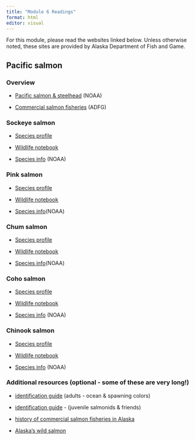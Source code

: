 ```yaml
---
title: "Module 6 Readings"
format: html
editor: visual
---
```


For this module, please read the websites linked below. Unless otherwise noted, these sites are provided by Alaska Department of Fish and Game.

## Pacific salmon

### Overview

-   [Pacific salmon & steelhead](https://www.fisheries.noaa.gov/species/pacific-salmon-and-steelhead) (NOAA)

-   [Commercial salmon fisheries](https://www.adfg.alaska.gov/index.cfm?adfg=CommercialByFisherySalmon.main) (ADFG)

### Sockeye salmon

-   [Species profile](https://www.adfg.alaska.gov/index.cfm?adfg=sockeyesalmon.main)

-   [Wildlife notebook](https://www.adfg.alaska.gov/static/education/wns/sockeye_salmon.pdf)

-   [Species info](https://www.fisheries.noaa.gov/species/sockeye-salmon) (NOAA)

### Pink salmon

-   [Species profile](https://www.adfg.alaska.gov/index.cfm?adfg=pinksalmon.main)

-   [Wildlife notebook](https://www.adfg.alaska.gov/static/education/wns/pink_salmon.pdf)

-   [Species info ](https://www.fisheries.noaa.gov/species/pink-salmon)(NOAA)

### Chum salmon

-   [Species profile](https://www.adfg.alaska.gov/index.cfm?adfg=chumsalmon.main)

-   [Wildlife notebook](https://www.adfg.alaska.gov/static/education/wns/chum_salmon.pdf)

-   [Species info ](https://www.fisheries.noaa.gov/species/chum-salmon)(NOAA)

### Coho salmon

-   [Species profile](https://www.adfg.alaska.gov/index.cfm?adfg=cohosalmon.main)

-   [Wildlife notebook](https://www.adfg.alaska.gov/static/education/wns/coho_salmon.pdf)

-   [Species info](https://www.fisheries.noaa.gov/species/coho-salmon) (NOAA)

### Chinook salmon

-   [Species profile](https://www.adfg.alaska.gov/index.cfm?adfg=chinook.main)

-   [Wildlife notebook](https://www.adfg.alaska.gov/static/education/wns/chinook_salmon.pdf)

-   [Species info](https://www.fisheries.noaa.gov/species/chinook-salmon) (NOAA)

### Additional resources (optional - some of these are very long!)

-   [identification guide](https://www.eregulations.com/washington/fishing/salmon-identification) (adults - ocean & spawning colors)

-   [identification guide](https://www.adfg.alaska.gov/static/home/library/pdfs/habitat/adfg_hr_id_cards_v1.1.pdf) - (juvenile salmonids & friends)

-   [history of commercial salmon fisheries in Alaska](https://www.adfg.alaska.gov/static/home/library/PDFs/afrb/clarv12n1.pdf)

-   [Alaska's wild salmon](https://www.adfg.alaska.gov/static/home/library/pdfs/ak_wild_salmon.pdf)
